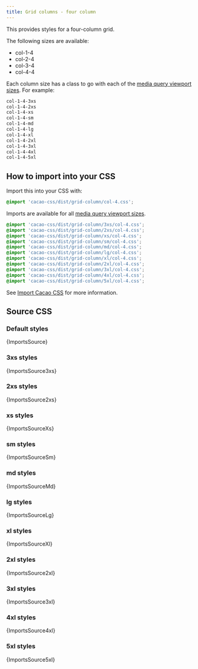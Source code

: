 ```yaml
---
title: Grid columns - four column
---
```


This provides styles for a four-column grid.

The following sizes are available:

- col-1-4
- col-2-4
- col-3-4
- col-4-4

Each column size has a class to go with each of the [media query viewport sizes](/styles/media#viewport-media-queries). For example:

```css
col-1-4-3xs
col-1-4-2xs
col-1-4-xs
col-1-4-sm
col-1-4-md
col-1-4-lg
col-1-4-xl
col-1-4-2xl
col-1-4-3xl
col-1-4-4xl
col-1-4-5xl
```

## How to import into your CSS

Import this into your CSS with:

```css
@import 'cacao-css/dist/grid-column/col-4.css';
```

Imports are available for all [media query viewport sizes](/styles/media#viewport-media-queries).

```css
@import 'cacao-css/dist/grid-column/3xs/col-4.css';
@import 'cacao-css/dist/grid-column/2xs/col-4.css';
@import 'cacao-css/dist/grid-column/xs/col-4.css';
@import 'cacao-css/dist/grid-column/sm/col-4.css';
@import 'cacao-css/dist/grid-column/md/col-4.css';
@import 'cacao-css/dist/grid-column/lg/col-4.css';
@import 'cacao-css/dist/grid-column/xl/col-4.css';
@import 'cacao-css/dist/grid-column/2xl/col-4.css';
@import 'cacao-css/dist/grid-column/3xl/col-4.css';
@import 'cacao-css/dist/grid-column/4xl/col-4.css';
@import 'cacao-css/dist/grid-column/5xl/col-4.css';
```

See [Import Cacao CSS](/import) for more information.

## Source CSS

<!-- markdownlint-disable -->

### Default styles

<CodeBlock language="css" title="grid-column/col-4.css">{ImportsSource}</CodeBlock>

### 3xs styles

<CodeBlock language="css" title="grid-column/3xs/col-4.css">{ImportsSource3xs}</CodeBlock>

### 2xs styles

<CodeBlock language="css" title="grid-column/2xs/col-4.css">{ImportsSource2xs}</CodeBlock>

### xs styles

<CodeBlock language="css" title="grid-column/xs/col-4.css">{ImportsSourceXs}</CodeBlock>

### sm styles

<CodeBlock language="css" title="grid-column/sm/col-4.css">{ImportsSourceSm}</CodeBlock>

### md styles

<CodeBlock language="css" title="grid-column/md/col-4.css">{ImportsSourceMd}</CodeBlock>

### lg styles

<CodeBlock language="css" title="grid-column/lg/col-4.css">{ImportsSourceLg}</CodeBlock>

### xl styles

<CodeBlock language="css" title="grid-column/xl/col-4.css">{ImportsSourceXl}</CodeBlock>

### 2xl styles

<CodeBlock language="css" title="grid-column/2xl/col-4.css">{ImportsSource2xl}</CodeBlock>

### 3xl styles

<CodeBlock language="css" title="grid-column/3xl/col-4.css">{ImportsSource3xl}</CodeBlock>

### 4xl styles

<CodeBlock language="css" title="grid-column/4xl/col-4.css">{ImportsSource4xl}</CodeBlock>

### 5xl styles

<CodeBlock language="css" title="grid-column/5xl/col-4.css">{ImportsSource5xl}</CodeBlock>
